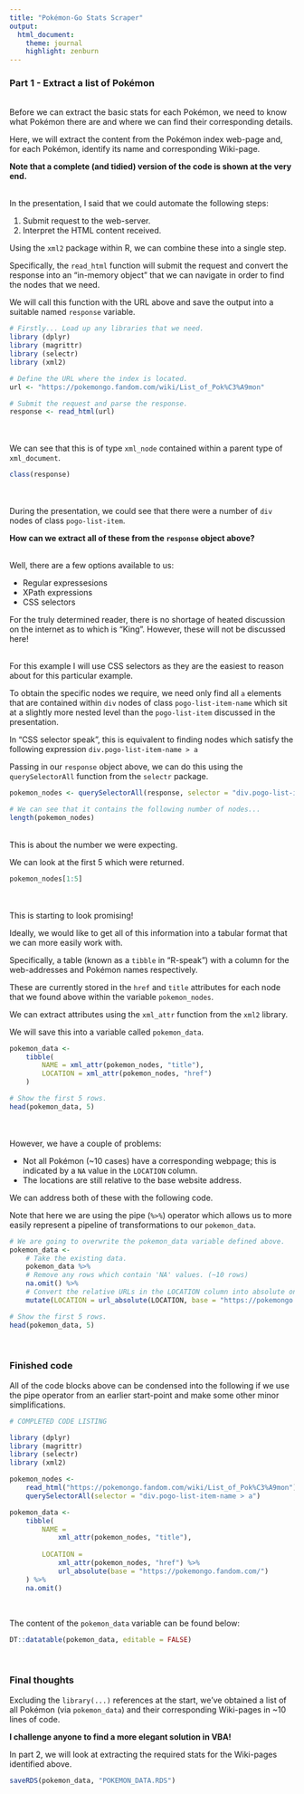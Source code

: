 ```yaml
---
title: "Pokémon-Go Stats Scraper"
output:
  html_document: 
    theme: journal
    highlight: zenburn
---
```


### Part 1 - Extract a list of Pokémon

<br/>Before we can extract the basic stats for each Pokémon, we need to know what Pokémon there are and where we can find their corresponding details.

Here, we will extract the content from the Pokémon index web-page and, for each Pokémon, identify its name and corresponding Wiki-page.

**Note that a complete (and tidied) version of the code is shown at the very end.**

<br/>
In the presentation, I said that we could automate the following steps:

1. Submit request to the web-server.
2. Interpret the HTML content received.

Using the `xml2` package within R, we can combine these into a single step.

Specifically, the `read_html` function will submit the request and convert the response into an "in-memory object" that we can navigate in order to find the nodes that we need.

We will call this function with the URL above and save the output into a suitable named `response` variable.
  
```r
# Firstly... Load up any libraries that we need.
library (dplyr)
library (magrittr)
library (selectr)
library (xml2)

# Define the URL where the index is located.
url <- "https://pokemongo.fandom.com/wiki/List_of_Pok%C3%A9mon"

# Submit the request and parse the response.
response <- read_html(url)
```

<br/><br/>We can see that this is of type `xml_node` contained within a parent type of `xml_document`.

```r
class(response)
```

<br/><br/>During the presentation, we could see that there were a number of `div` nodes of class `pogo-list-item`.

**How can we extract all of these from the `response` object above?**  

<br/>Well, there are a few options available to us:

* Regular expressesions
* XPath expressions
* CSS selectors

For the truly determined reader, there is no shortage of heated discussion on the internet as to which is "King". However, these will not be discussed here!

<br/>For this example I will use CSS selectors as they are the easiest to reason about for this particular example.

To obtain the specific nodes we require, we need only find all `a` elements that are contained within `div` nodes of class `pogo-list-item-name` which sit at a slightly more nested level than the `pogo-list-item` discussed in the presentation.

In "CSS selector speak", this is equivalent to finding nodes which satisfy the following expression `div.pogo-list-item-name > a`

Passing in our `response` object above, we can do this using the `querySelectorAll` function from the `selectr` package.

```r
pokemon_nodes <- querySelectorAll(response, selector = "div.pogo-list-item-name > a")

# We can see that it contains the following number of nodes...
length(pokemon_nodes)
```

<br/>This is about the number we were expecting.

We can look at the first 5 which were returned.

```r
pokemon_nodes[1:5]
```

<br/><br/>This is starting to look promising!

Ideally, we would like to get all of this information into a tabular format that we can more easily work with.

Specifically, a table (known as a `tibble` in "R-speak") with a column for the web-addresses and Pokémon names respectively.

These are currently stored in the `href` and `title` attributes for each node that we found above within the variable `pokemon_nodes`.

We can extract attributes using the `xml_attr` function from the `xml2` library.

We will save this into a variable called `pokemon_data`.

```r
pokemon_data <-
    tibble(
        NAME = xml_attr(pokemon_nodes, "title"),
        LOCATION = xml_attr(pokemon_nodes, "href")
    )

# Show the first 5 rows.
head(pokemon_data, 5)
```

<br/><br/>However, we have a couple of problems:

* Not all Pokémon (~10 cases) have a corresponding webpage; this is indicated by a `NA` value in the `LOCATION` column.
* The locations are still relative to the base website address.

We can address both of these with the following code.

Note that here we are using the pipe (`%>%`) operator which allows us to more easily represent a pipeline of transformations to our `pokemon_data`.

```r
# We are going to overwrite the pokemon_data variable defined above.
pokemon_data <-
    # Take the existing data.
    pokemon_data %>%
    # Remove any rows which contain 'NA' values. (~10 rows)
    na.omit() %>%
    # Convert the relative URLs in the LOCATION column into absolute ones.
    mutate(LOCATION = url_absolute(LOCATION, base = "https://pokemongo.fandom.com/"))

# Show the first 5 rows.
head(pokemon_data, 5)
```

<br/>

### Finished code

All of the code blocks above can be condensed into the following if we use the pipe operator from an earlier start-point and make some other minor simplifications.

```r
# COMPLETED CODE LISTING

library (dplyr)
library (magrittr)
library (selectr)
library (xml2)

pokemon_nodes <-
    read_html("https://pokemongo.fandom.com/wiki/List_of_Pok%C3%A9mon") %>%
    querySelectorAll(selector = "div.pogo-list-item-name > a")

pokemon_data <-
    tibble(
        NAME =
            xml_attr(pokemon_nodes, "title"),
        
        LOCATION =
            xml_attr(pokemon_nodes, "href") %>%
            url_absolute(base = "https://pokemongo.fandom.com/")
    ) %>%
    na.omit()
```

<br/>

The content of the `pokemon_data` variable can be found below:

```r
DT::datatable(pokemon_data, editable = FALSE)
```

<br/>

### Final thoughts

Excluding the `library(...)` references at the start, we've obtained a list of all Pokémon (via `pokemon_data`) and their corresponding Wiki-pages in ~10 lines of code.

**I challenge anyone to find a more elegant solution in VBA!**

In part 2, we will look at extracting the required stats for the Wiki-pages identified above.

```r
saveRDS(pokemon_data, "POKEMON_DATA.RDS")
```
